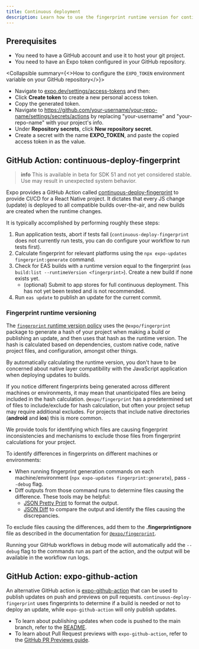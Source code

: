 ```yaml
---
title: Continuous deployment
description: Learn how to use the fingerprint runtime version for continuous deployment in production and during development.
---
```



## Prerequisites

- You need to have a GitHub account and use it to host your git project.
- You need to have an Expo token configured in your GitHub repository.

<Collapsible summary={<>How to configure the <CODE>EXPO_TOKEN</CODE> environment variable on your GitHub repository</>}>

- Navigate to [expo.dev/settings/access-tokens](https://expo.dev/settings/access-tokens) and then:
- Click **Create token** to create a new personal access token.
- Copy the generated token.
- Navigate to https://github.com/your-username/your-repo-name/settings/secrets/actions by replacing "your-username" and "your-repo-name" with your project's info.
- Under **Repository secrets**, click **New repository secret**.
- Create a secret with the name **EXPO_TOKEN**, and paste the copied access token in as the value.

</Collapsible>

## GitHub Action: continuous-deploy-fingerprint

> **info** This is available in beta for SDK 51 and not yet considered stable. Use may result in unexpected system behavior.

Expo provides a GitHub Action called [continuous-deploy-fingerprint](https://github.com/expo/expo-github-action/tree/main/continuous-deploy-fingerprint) to provide CI/CD for a React Native project. It dictates that every JS change (update) is deployed to all compatible builds over-the-air, and new builds are created when the runtime changes.

It is typically accomplished by performing roughly these steps:

1. Run application tests, abort if tests fail (`continuous-deploy-fingerprint` does not currently run tests, you can do configure your workflow to run tests first).
2. Calculate fingerprint for relevant platforms using the `npx expo-updates fingerprint:generate` command.
3. Check for EAS builds with a runtime version equal to the fingerprint (`eas build:list --runtimeVersion <fingerprint>`). Create a new build if none exists yet.
   - (optional) Submit to app stores for full continuous deployment. This has not yet been tested and is not recommended.
4. Run `eas update` to publish an update for the current commit.

### Fingerprint runtime versioning

The [`fingerprint` runtime version policy](/eas-update/runtime-versions/#fingerprint-runtime-version-policy) uses the `@expo/fingerprint` package to generate a hash of your project when making a build or publishing an update, and then uses that hash as the runtime version. The hash is calculated based on dependencies, custom native code, native project files, and configuration, amongst other things.

By automatically calculating the runtime version, you don't have to be concerned about native layer compatibility with the JavaScript application when deploying updates to builds.

<Collapsible summary="How do I debug fingerprint inconsistencies between my local machine and CI/CD?">

If you notice different fingerprints being generated across different machines or environments, it may mean that unanticipated files are being included in the hash calculation. `@expo/fingerprint` has a predetermined set of files to include/exclude for hash calculation, but often your project setup may require additional excludes. For projects that include native directories (**android** and **ios**) this is more common.

We provide tools for identifying which files are causing fingerprint inconsistencies and mechanisms to exclude those files from fingerprint calculations for your project.

To identify differences in fingerprints on different machines or environments:

- When running fingerprint generation commands on each machine/environment (`npx expo-updates fingerprint:generate`), pass `--debug` flag.
- Diff outputs from those command runs to determine files causing the difference. These tools may be helpful:
  - [JSON Pretty Print](https://jsonformatter.org/json-pretty-print) to format the output.
  - [JSON Diff](https://www.jsondiff.com/) to compare the output and identify the files causing the discrepancies.

To exclude files causing the differences, add them to the **.fingerprintignore** file as described in the documentation for [`@expo/fingerprint`](/versions/latest/sdk/fingerprint).

</Collapsible>

<Collapsible summary="How do I debug the commands that are run in the workflow?">

Running your GitHub workflows in debug mode will automatically add the `--debug` flag to the commands run as part of the action, and the output will be available in the workflow run logs.

</Collapsible>

## GitHub Action: expo-github-action

An alternative GitHub action is [expo-github-action](https://github.com/expo/expo-github-action/tree/main) that can be used to publish updates on push and previews on pull requests. `continuous-deploy-fingerprint` uses fingerprints to determine if a build is needed or not to deploy an update, while `expo-github-action` will only publish updates.

- To learn about publishing updates when code is pushed to the main branch, refer to the [README](https://github.com/expo/expo-github-action/tree/main?tab=readme-ov-file#create-new-eas-update-on-push-to-main).
- To learn about Pull Request previews with `expo-github-action`, refer to the [GitHub PR Previews guide](/eas-update/github-actions/).
